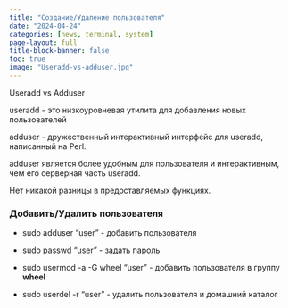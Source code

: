 ---
title: "Создание/Удаление пользователя"
date: "2024-04-24"
categories: [news, terminal, system]
page-layout: full
title-block-banner: false
toc: true
image: "Useradd-vs-adduser.jpg"
---

Useradd vs Adduser

useradd - это низкоуровневая утилита для добавления новых пользователей

adduser - дружественный интерактивный интерфейс для useradd, написанный на Perl.

adduser является более удобным для пользователя и интерактивным, чем его серверная часть useradd.

Нет никакой разницы в предоставляемых функциях.

### Добавить/Удалить пользователя

- sudo adduser "user" - добавить пользователя

- sudo passwd "user" - задать пароль

- sudo usermod -a -G wheel "user" - добавить пользователя в группу **wheel**

- sudo userdel -r "user"  -  удалить пользователя и домашний каталог
